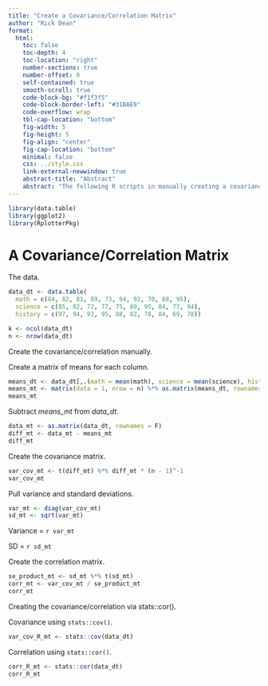 ```yaml
---
title: "Create a Covariance/Correlation Matrix"
author: "Rick Dean"
format:
  html:
    toc: false
    toc-depth: 4
    toc-location: "right"
    number-sections: true
    number-offset: 0
    self-contained: true
    smooth-scroll: true
    code-block-bg: "#f1f3f5"
    code-block-border-left: "#31BAE9"
    code-overflow: wrap
    tbl-cap-location: "bottom"
    fig-width: 5
    fig-height: 5
    fig-align: "center"
    fig-cap-location: "bottom"
    minimal: false
    css: ../style.css
    link-external-newwindow: true
    abstract-title: "Abstract"
    abstract: "The following R scripts in manually creating a covariance was inspired by the article [Making a Covariance Matrix in R](https://stats.seandolinar.com/making-a-covariance-matrix-in-r/) by seandolinar(GitHub)"
---
```


```r
library(data.table)
library(ggplot2)
library(RplotterPkg)
```

# A Covariance/Correlation Matrix

The data.
```r
data_dt <- data.table(
  math = c(84, 82, 81, 89, 73, 94, 92, 70, 88, 95),
  science = c(85, 82, 72, 77, 75, 89, 95, 84, 77, 94),
  history = c(97, 94, 93, 95, 88, 82, 78, 84, 69, 78))

k <- ncol(data_dt)
n <- nrow(data_dt)
```

:::topic
Create the covariance/correlation manually.
:::

Create a matrix of means for each column.
```r
means_dt <- data_dt[,.(math = mean(math), science = mean(science), history = mean(history))]
means_mt <- matrix(data = 1, nrow = n) %*% as.matrix(means_dt, rownames = F)
means_mt
```

Subtract *means_mt* from *data_dt*.
```r
data_mt <- as.matrix(data_dt, rownames = F)
diff_mt <- data_mt - means_mt
diff_mt
```

Create the covariance matrix.
```r
var_cov_mt <- t(diff_mt) %*% diff_mt * (n - 1)^-1
var_cov_mt
```

Pull variance and standard deviations.
```r
var_mt <- diag(var_cov_mt)
sd_mt <- sqrt(var_mt)
```

Variance = `r var_mt`

SD = `r sd_mt`

Create the correlation matrix.
```r
se_product_mt <- sd_mt %*% t(sd_mt)
corr_mt <- var_cov_mt / se_product_mt
corr_mt
```

:::topic
Creating the covariance/correlation via stats::cor().
:::

Covariance using `stats::cov()`.
```r
var_cov_R_mt <- stats::cov(data_dt)
```

Correlation using `stats::cor()`.
```r
corr_R_mt <- stats::cor(data_dt)
corr_R_mt
```
